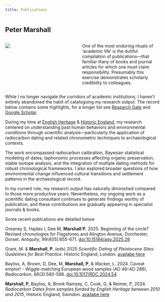```yaml
---
title: Publications
---
```


## Peter Marshall

:::::: {.columns style="align-items: stretch;"}
::: {.column width="35%"}
![](/images/paper.png)
:::
::: {.column width="10%"}
<!-- empty column to create gap -->
:::
::: {.column width="55%"}

One of the most enduring rituals of 'academic life' is the dutiful compilation of publications—that familiar litany of books and journal articles for which one must claim responsibility. Presumably this exercise demonstrates scholarly credibility to colleagues.
:::
::::::
 While I no longer navigate the corridors of academic institutions, I haven't entirely abandoned the habit of cataloguing my research output. The record below contains some highlights, for a longer list see [Research Gate](https://www.researchgate.net/profile/Peter-Marshall-8) and [Google Scholar](https://scholar.google.com/citations?user=6umhXIcAAAAJ&hl=en).

During my time at [English Heritage](https://www.english-heritage.org.uk/) & [Historic England](https://historicengland.org.uk/research/methods/archaeology/scientific-dating/), my research centered on understanding past human behaviors and environmental conditions through scientific analysis—particularly the application of radiocarbon dating and related chronometric techniques to archaeological contexts. 

The work encompassed radiocarbon calibration, Bayesian statistical modeling of dates, taphonomic processes affecting organic preservation, stable isotope analysis, and the integration of multiple dating methods for robust chronological frameworks. I also explored broader questions of how environmental change influenced cultural transitions and settlement patterns in the archaeological record.

In my current role, my research output has naturally diminished compared to those more productive years. Nevertheless, my ongoing work as a scientific dating consultant continues to generate findings worthy of publication, and these contributions are gradually appearing in specialist journals & books.

Some recent publcations are detailed below

Greaney S, Hajdas I, Dee M, **Marshall P.** 2025. Beginning of the circle? Revised chronologies for Flagstones and Alington Avenue, Dorchester, Dorset. *Antiquity*, 99(405):655-671. [doi:10.15184/aqy.2025.28](https://doi.org/10.15184/aqy.2025.28)

::: {.altmetric-embed data-badge-popover="right" data-badge-type="1" data-doi="10.15184/aqy.2025.28" data-hide-no-mentions="true"}
:::

Grant, M. & **Marshall, P.** (eds) 2025 *Scientific Dating of Pleistocene Sites: Guidelines for Best Practice*. Historic England, London. [availabe here](https://historicengland.org.uk/images-books/publications/scientific-dating-pleistocene-sites/)

Bayliss, A, Brown, D, Dee, M, **Marshall, P**, & Wacker, L. 2024. Caveat emptor! - Wiggle-matching European wood samples (AD 46–AD 286), *Radiocarbon*, 66(3):580-596. [doi:10.1017/RDC.2024.54](https://doi.org/10.1017/RDC.2024.54)

**Marshall, P,** Bayliss, A, Bronk Ramsey, C, Cook, G, & Reimer, P, 2024. *Radiocarbon Dates from samples funded by English Heritage between 2010 and 2015*, Historic England, Swindon. [availabe here](https://historicengland.org.uk/images-books/publications/radiocarbon-dates-2010-15/)


```{=html}
<script type='text/javascript' src='https://d1bxh8uas1mnw7.cloudfront.net/assets/embed.js'></script>
```

```{=html}
<script async src="https://badge.dimensions.ai/badge.js" charset="utf-8"></script>
```
